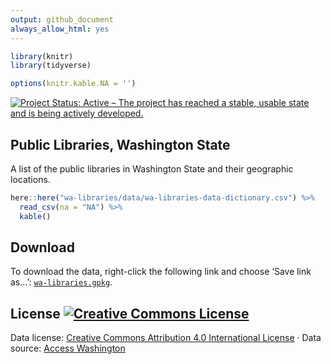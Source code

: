 ```yaml
---
output: github_document
always_allow_html: yes
---
```


```r


library(knitr)
library(tidyverse)

options(knitr.kable.NA = '')
```

<a href="http://www.repostatus.org/#active"><img src="http://www.repostatus.org/badges/latest/active.svg" alt="Project Status: Active – The project has reached a stable, usable state and is being actively developed." /></a>

## Public Libraries, Washington State

A list of the public libraries in Washington State and their geographic locations.


```r
here::here("wa-libraries/data/wa-libraries-data-dictionary.csv") %>% 
  read_csv(na = "NA") %>% 
  kable()
```

## Download

To download the data, right-click the following link and choose 'Save link as...': [`wa-libraries.gpkg`](https://raw.githubusercontent.com/tiernanmartin/datasets/master/wa-state-agencies/data/wa-libraries.gpkg).

## License <a rel="license" href="http://creativecommons.org/licenses/by/4.0/"><img alt="Creative Commons License" style="border-width:0" src="https://i.creativecommons.org/l/by/4.0/80x15.png" /></a>

Data license:   [Creative Commons Attribution 4.0 International License](http://creativecommons.org/licenses/by/4.0/) · Data source: [Access Washington](https://access.wa.gov/agency.html) 